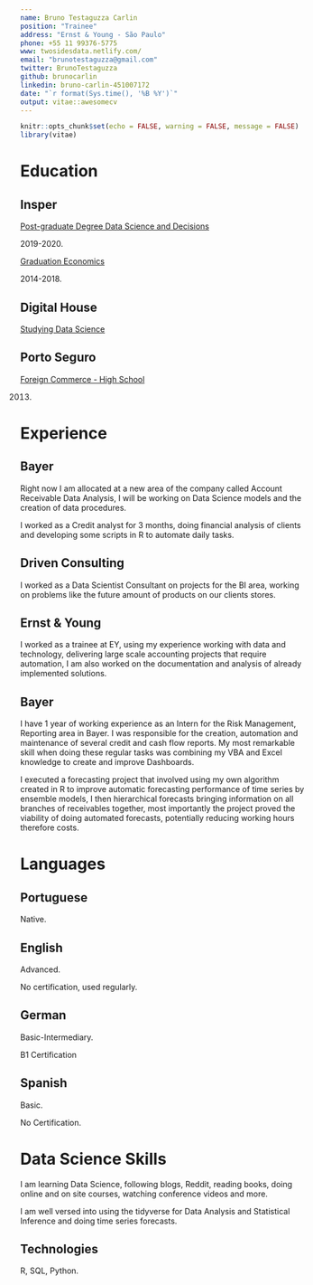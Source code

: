 ```yaml
---
name: Bruno Testaguzza Carlin
position: "Trainee"
address: "Ernst & Young - São Paulo"
phone: +55 11 99376-5775
www: twosidesdata.netlify.com/
email: "brunotestaguzza@gmail.com"
twitter: BrunoTestaguzza
github: brunocarlin
linkedin: bruno-carlin-451007172
date: "`r format(Sys.time(), '%B %Y')`"
output: vitae::awesomecv
---
```


```r
knitr::opts_chunk$set(echo = FALSE, warning = FALSE, message = FALSE)
library(vitae)
```

# Education

## Insper

[Post-graduate Degree Data Science and Decisions](https://www.insper.edu.br/pos-graduacao/programas-avancados/programa-avancado-em-data-science-e-decisao/)

2019-2020.

[Graduation Economics](https://www.insper.edu.br/graduacao/economia/)

2014-2018.

## Digital House

[Studying Data Science](https://br.digitalhouse.com/curso/data-science/)

## Porto Seguro

[Foreign Commerce - High School](https://www.portoseguro.org.br/conteudo/detalhe/currculo-brasileiro/ensino-mdio-comrcio-exterior)

2013.

# Experience

## Bayer

Right now I am allocated at a new area of the company called Account Receivable Data Analysis, I will be working on Data Science models and the creation of data procedures.

I worked as a Credit analyst for 3 months, doing  financial analysis of clients and developing some scripts in R to automate daily tasks.

## Driven Consulting

I worked as a Data Scientist Consultant on projects for the BI area, working on problems like the future amount of products on our clients stores.

## Ernst & Young

I worked as a trainee at EY, using my experience working with data and technology, delivering large scale accounting projects that require automation, I am also worked on the documentation and analysis of already implemented solutions.

## Bayer

I have 1 year of working experience as an Intern for the Risk Management, Reporting area in Bayer. I was responsible for the creation, automation and maintenance of several credit and cash flow reports. My most remarkable skill when doing these regular tasks was combining my VBA and Excel knowledge to create and improve Dashboards.

I executed a forecasting project that involved using my own algorithm created in R to improve automatic forecasting performance of time series by ensemble models, I then hierarchical forecasts bringing information on all branches of receivables together, most importantly the project proved the viability of doing automated forecasts, potentially reducing working hours therefore costs.

# Languages

## Portuguese

Native.

## English

Advanced.

No certification, used regularly.


## German

Basic-Intermediary.

B1 Certification

## Spanish

Basic.

No Certification.



# Data Science Skills

I am learning Data Science, following blogs, Reddit, reading books, doing online and on site courses, watching conference videos and more.

I am well versed into using the tidyverse for Data Analysis and Statistical Inference and doing time series forecasts.

## Technologies

R, SQL, Python.